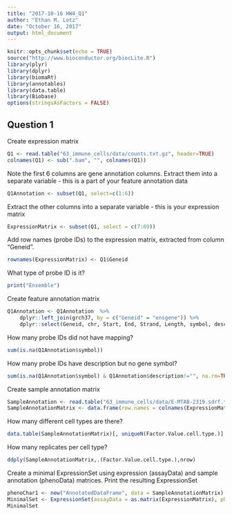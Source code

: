 ```yaml
---
title: "2017-10-16 HW4_Q1"
author: "Ethan M. Lotz"
date: "October 16, 2017"
output: html_document
---
```

```r
knitr::opts_chunk$set(echo = TRUE)
source("http://www.bioconductor.org/biocLite.R")
library(plyr)
library(dplyr)
library(biomaRt)
library(annotables)
library(data.table)
library(Biobase)
options(stringsAsFactors = FALSE)
```

## Question 1
Create expression matrix
```r
Q1 <- read.table("63_immune_cells/data/counts.txt.gz", header=TRUE)
colnames(Q1) <- sub(".bam", "", colnames(Q1))
```

Note the first 6 columns are gene annotation columns. Extract them into a separate variable - this
is a part of your feature annotation data
```r
Q1Annotation <- subset(Q1, select=c(1:6))
```

Extract the other columns into a separate variable - this is your expression matrix
```r
ExpressionMatrix <- subset(Q1, select = c(7:69))
```

Add row names (probe IDs) to the expression matrix, extracted from column “Geneid”.
```r
rownames(ExpressionMatrix) <- Q1$Geneid
```

What type of probe ID is it?
```r
print("Ensemble")
```

Create feature annotation matrix
```r
Q1Annotation <- Q1Annotation  %>% 
    dplyr::left_join(grch37, by = c("Geneid" = "ensgene")) %>% 
    dplyr::select(Geneid, chr, Start, End, Strand, Length, symbol, description)
```

How many probe IDs did not have mapping?
```r
sum(is.na(Q1Annotation$symbol))
```

How many probe IDs have description but no gene symbol?
```r
sum(is.na(Q1Annotation$symbol) & Q1Annotation$description!="", na.rm=TRUE)
```

Create sample annotation matrix
```r
SampleAnnotation <- read.table("63_immune_cells/data/E-MTAB-2319.sdrf.txt", sep="\t", header=TRUE, as.is=TRUE)
SampleAnnotationMatrix <- data.frame(row.names = colnames(ExpressionMatrix), SampleAnnotation[match(colnames(ExpressionMatrix), SampleAnnotation$Comment.ENA_RUN.), ])
```

How many different cell types are there?
```r
data.table(SampleAnnotationMatrix)[, uniqueN(Factor.Value.cell.type.)]
```

How many replicates per cell type?
```r
ddply(SampleAnnotationMatrix,.(Factor.Value.cell.type.),nrow)
```

Create a minimal ExpressionSet using expression (assayData) and sample annotation (phenoData)
matrices. Print the resulting ExpressionSet
```r
phenoChar1 <- new("AnnotatedDataFrame", data = SampleAnnotationMatrix)
MinimalSet <- ExpressionSet(assayData = as.matrix(ExpressionMatrix), phenoData = phenoChar1)
MinimalSet
```


